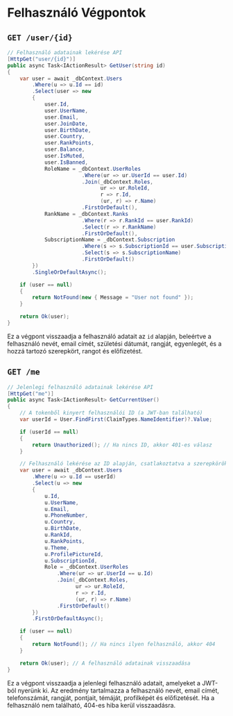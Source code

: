 # Felhasználó Végpontok

## `GET /user/{id}`
```csharp
// Felhasználó adatainak lekérése API
[HttpGet("user/{id}")]
public async Task<IActionResult> GetUser(string id)
{
    var user = await _dbContext.Users
        .Where(u => u.Id == id)
        .Select(user => new
        {
            user.Id,
            user.UserName,
            user.Email,
            user.JoinDate,
            user.BirthDate,
            user.Country,
            user.RankPoints,
            user.Balance,
            user.IsMuted,
            user.IsBanned,
            RoleName = _dbContext.UserRoles
                        .Where(ur => ur.UserId == user.Id)
                        .Join(_dbContext.Roles,
                              ur => ur.RoleId,
                              r => r.Id,
                              (ur, r) => r.Name)
                        .FirstOrDefault(),
            RankName = _dbContext.Ranks
                        .Where(r => r.RankId == user.RankId)
                        .Select(r => r.RankName)
                        .FirstOrDefault(),
            SubscriptionName = _dbContext.Subscription
                        .Where(s => s.SubscriptionId == user.SubscriptionId)
                        .Select(s => s.SubscriptionName)
                        .FirstOrDefault()
        })
        .SingleOrDefaultAsync();

    if (user == null)
    {
        return NotFound(new { Message = "User not found" });
    }

    return Ok(user);
}
```
Ez a végpont visszaadja a felhasználó adatait az `id` alapján, beleértve a felhasználó nevét, email címét, születési dátumát, rangját, egyenlegét, és a hozzá tartozó szerepkört, rangot és előfizetést.

## `GET /me`
```csharp
// Jelenlegi felhasználó adatainak lekérése API
[HttpGet("me")]
public async Task<IActionResult> GetCurrentUser()
{
    // A tokenből kinyert felhasználói ID (a JWT-ban található)
    var userId = User.FindFirst(ClaimTypes.NameIdentifier)?.Value;

    if (userId == null)
    {
        return Unauthorized(); // Ha nincs ID, akkor 401-es válasz
    }

    // Felhasználó lekérése az ID alapján, csatlakoztatva a szerepköröket
    var user = await _dbContext.Users
        .Where(u => u.Id == userId)
        .Select(u => new
        {
            u.Id,
            u.UserName,
            u.Email,
            u.PhoneNumber,
            u.Country,
            u.BirthDate,
            u.RankId,
            u.RankPoints,
            u.Theme,
            u.ProfilePictureId,
            u.SubscriptionId,
            Role = _dbContext.UserRoles
                .Where(ur => ur.UserId == u.Id)
                .Join(_dbContext.Roles,
                      ur => ur.RoleId,
                      r => r.Id,
                      (ur, r) => r.Name)
                .FirstOrDefault()
        })
        .FirstOrDefaultAsync();

    if (user == null)
    {
        return NotFound(); // Ha nincs ilyen felhasználó, akkor 404
    }

    return Ok(user); // A felhasználó adatainak visszaadása
}
```
Ez a végpont visszaadja a jelenlegi felhasználó adatait, amelyeket a JWT-ból nyerünk ki. Az eredmény tartalmazza a felhasználó nevét, email címét, telefonszámát, rangját, pontjait, témáját, profilképét és előfizetését. Ha a felhasználó nem található, 404-es hiba kerül visszaadásra.